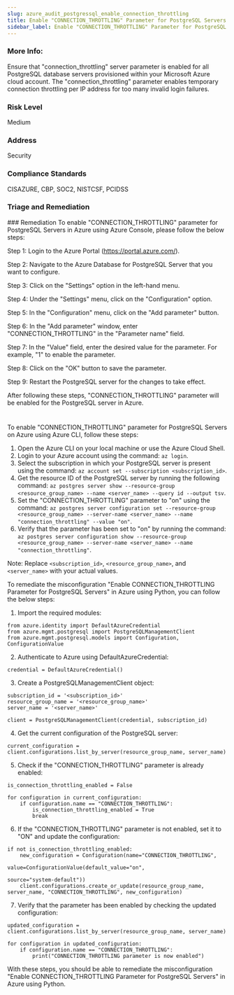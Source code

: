 ```yaml
---
slug: azure_audit_postgressql_enable_connection_throttling
title: Enable "CONNECTION_THROTTLING" Parameter for PostgreSQL Servers
sidebar_label: Enable "CONNECTION_THROTTLING" Parameter for PostgreSQL Servers
---
```


### More Info:

Ensure that "connection_throttling" server parameter is enabled for all PostgreSQL database servers provisioned within your Microsoft Azure cloud account. The "connection_throttling" parameter enables temporary connection throttling per IP address for too many invalid login failures.

### Risk Level

Medium

### Address

Security

### Compliance Standards

CISAZURE, CBP, SOC2, NISTCSF, PCIDSS

### Triage and Remediation
<Tabs>
<Tab title='Remediation'>
### Remediation

<AccordionGroup>
<Accordion title='Using Console' defaultOpen='true'>
To enable "CONNECTION_THROTTLING" parameter for PostgreSQL Servers in Azure using Azure Console, please follow the below steps:

Step 1: Login to the Azure Portal (https://portal.azure.com/).

Step 2: Navigate to the Azure Database for PostgreSQL Server that you want to configure.

Step 3: Click on the "Settings" option in the left-hand menu.

Step 4: Under the "Settings" menu, click on the "Configuration" option.

Step 5: In the "Configuration" menu, click on the "Add parameter" button.

Step 6: In the "Add parameter" window, enter "CONNECTION_THROTTLING" in the "Parameter name" field.

Step 7: In the "Value" field, enter the desired value for the parameter. For example, "1" to enable the parameter.

Step 8: Click on the "OK" button to save the parameter.

Step 9: Restart the PostgreSQL server for the changes to take effect.

After following these steps, "CONNECTION_THROTTLING" parameter will be enabled for the PostgreSQL server in Azure.

#
</Accordion>

<Accordion title='Using CLI'>
To enable "CONNECTION_THROTTLING" parameter for PostgreSQL Servers on Azure using Azure CLI, follow these steps:

1. Open the Azure CLI on your local machine or use the Azure Cloud Shell.
2. Login to your Azure account using the command: `az login`.
3. Select the subscription in which your PostgreSQL server is present using the command: `az account set --subscription <subscription_id>`.
4. Get the resource ID of the PostgreSQL server by running the following command: `az postgres server show --resource-group <resource_group_name> --name <server_name> --query id --output tsv`.
5. Set the "CONNECTION_THROTTLING" parameter to "on" using the command: `az postgres server configuration set --resource-group <resource_group_name> --server-name <server_name> --name "connection_throttling" --value "on"`.
6. Verify that the parameter has been set to "on" by running the command: `az postgres server configuration show --resource-group <resource_group_name> --server-name <server_name> --name "connection_throttling"`.

Note: Replace `<subscription_id>`, `<resource_group_name>`, and `<server_name>` with your actual values.
</Accordion>

<Accordion title='Using Python'>
To remediate the misconfiguration "Enable CONNECTION_THROTTLING Parameter for PostgreSQL Servers" in Azure using Python, you can follow the below steps:

1. Import the required modules:

```
from azure.identity import DefaultAzureCredential
from azure.mgmt.postgresql import PostgreSQLManagementClient
from azure.mgmt.postgresql.models import Configuration, ConfigurationValue
```

2. Authenticate to Azure using DefaultAzureCredential:

```
credential = DefaultAzureCredential()
```

3. Create a PostgreSQLManagementClient object:

```
subscription_id = '<subscription_id>'
resource_group_name = '<resource_group_name>'
server_name = '<server_name>'

client = PostgreSQLManagementClient(credential, subscription_id)
```

4. Get the current configuration of the PostgreSQL server:

```
current_configuration = client.configurations.list_by_server(resource_group_name, server_name)
```

5. Check if the "CONNECTION_THROTTLING" parameter is already enabled:

```
is_connection_throttling_enabled = False

for configuration in current_configuration:
    if configuration.name == "CONNECTION_THROTTLING":
        is_connection_throttling_enabled = True
        break
```

6. If the "CONNECTION_THROTTLING" parameter is not enabled, set it to "ON" and update the configuration:

```
if not is_connection_throttling_enabled:
    new_configuration = Configuration(name="CONNECTION_THROTTLING",
                                       value=ConfigurationValue(default_value="on",
                                                                source="system-default"))
    client.configurations.create_or_update(resource_group_name, server_name, "CONNECTION_THROTTLING", new_configuration)
```

7. Verify that the parameter has been enabled by checking the updated configuration:

```
updated_configuration = client.configurations.list_by_server(resource_group_name, server_name)

for configuration in updated_configuration:
    if configuration.name == "CONNECTION_THROTTLING":
        print("CONNECTION_THROTTLING parameter is now enabled")
```

With these steps, you should be able to remediate the misconfiguration "Enable CONNECTION_THROTTLING Parameter for PostgreSQL Servers" in Azure using Python.
</Accordion>

</AccordionGroup>
</Tab>
</Tabs>

